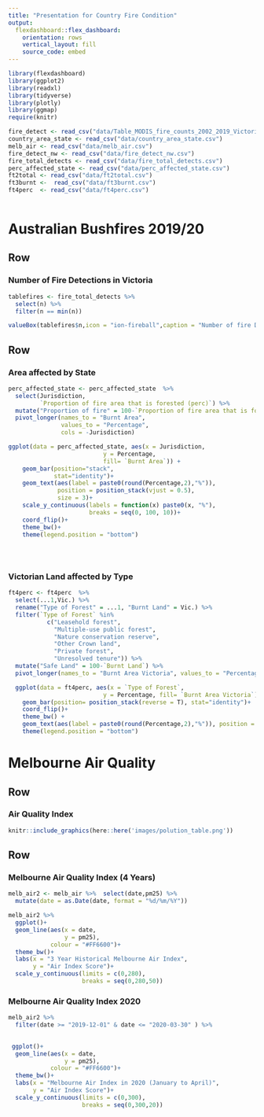 ---
title: "Presentation for Country Fire Condition"
output: 
  flexdashboard::flex_dashboard:
    orientation: rows
    vertical_layout: fill
    source_code: embed
---

```{r setup, include=FALSE}
library(flexdashboard)
library(ggplot2)
library(readxl)
library(tidyverse)
library(plotly)
library(ggmap)
require(knitr)
```

```{r}


fire_detect <- read_csv("data/Table_MODIS_fire_counts_2002_2019_Victoria_per_fire_year.csv")
country_area_state <- read_csv("data/country_area_state.csv")
melb_air <- read_csv("data/melb_air.csv")
fire_detect_nw <- read_csv("data/fire_detect_nw.csv")
fire_total_detects <- read_csv("data/fire_total_detects.csv")
perc_affected_state <- read_csv("data/perc_affected_state.csv")
ft2total <- read_csv("data/ft2total.csv")
ft3burnt <-  read_csv("data/ft3burnt.csv")
ft4perc  <- read_csv("data/ft4perc.csv")
  

```


Australian Bushfires 2019/20 {data-icon="ion-fireball"}
==================
Row{data-height=250}
--------

### Number of Fire Detections in Victoria
```{r, fig.with=10}
tablefires <- fire_total_detects %>%
  select(n) %>% 
  filter(n == min(n))

valueBox(tablefires$n,icon = "ion-fireball",caption = "Number of fire Detections in Victoria",color = "orange")
```



Row
----------

### Area affected by State

```{r b, message=FALSE, warning=FALSE, echo=FALSE, eval=TRUE, message=FALSE}

perc_affected_state <- perc_affected_state  %>%
  select(Jurisdiction, 
         `Proportion of fire area that is forested (perc)`) %>% 
  mutate("Proportion of fire" = 100-`Proportion of fire area that is forested (perc)`) %>% 
  pivot_longer(names_to = "Burnt Area", 
               values_to = "Percentage", 
               cols = -Jurisdiction)

```


```{r affectedstate, message=FALSE, warning=FALSE, echo=FALSE, eval=TRUE, fig.align='center', fig.show="hold", fig.cap="Affectation by State"}

ggplot(data = perc_affected_state, aes(x = Jurisdiction,
                           y = Percentage, 
                           fill= `Burnt Area`)) +
    geom_bar(position="stack", 
             stat="identity")+ 
    geom_text(aes(label = paste0(round(Percentage,2),"%")), 
              position = position_stack(vjust = 0.5), 
              size = 3)+
    scale_y_continuous(labels = function(x) paste0(x, "%"), 
                       breaks = seq(0, 100, 10))+
    coord_flip()+
    theme_bw()+
    theme(legend.position = "bottom")
   
  
 
```



### Victorian Land affected by Type

```{r affectedvic, message=FALSE, fig.align='center', fig.show="hold", fig.cap="Land Type affected in Victoria"}


ft4perc <- ft4perc  %>% 
  select(...1,Vic.) %>% 
  rename("Type of Forest" = ...1, "Burnt Land" = Vic.) %>% 
  filter(`Type of Forest` %in% 
           c("Leasehold forest", 
             "Multiple-use public forest", 
             "Nature conservation reserve", 
             "Other Crown land", 
             "Private forest", 
             "Unresolved tenure")) %>% 
  mutate("Safe Land" = 100-`Burnt Land`) %>% 
  pivot_longer(names_to = "Burnt Area Victoria", values_to = "Percentage", cols = -`Type of Forest`)

  ggplot(data = ft4perc, aes(x = `Type of Forest`,
                           y = Percentage, fill= `Burnt Area Victoria`)) +
    geom_bar(position= position_stack(reverse = T), stat="identity")+
    coord_flip()+
    theme_bw() +
    geom_text(aes(label = paste0(round(Percentage,2),"%")), position = position_stack(vjust = 0.5, reverse = T), size = 3)+
    theme(legend.position = "bottom")

```





Melbourne Air Quality {data-icon="ion-ios-cloud-outline"}
====================


Row{data-height=250}
--------

### Air Quality Index

```{r figindex, fig.align='center', out.width="70%", message=FALSE, fig.cap="Air Quality Levels"}

knitr::include_graphics(here::here('images/polution_table.png'))

```








Row{data-height=250}
--------

### Melbourne Air Quality Index (4 Years)

```{r airyears, warning=FALSE, message=FALSE , fig.align='center', fig.cap="Melbourne Air Quality"}

melb_air2 <- melb_air %>%  select(date,pm25) %>% 
  mutate(date = as.Date(date, format = "%d/%m/%Y"))

melb_air2 %>%
  ggplot()+
  geom_line(aes(x = date, 
                y = pm25), 
            colour = "#FF6600")+
  theme_bw()+
  labs(x = "3 Year Historical Melbourne Air Index", 
       y = "Air Index Score")+
  scale_y_continuous(limits = c(0,280),
                     breaks = seq(0,280,50))


```

### Melbourne Air Quality Index 2020


```{r figmelb, message=FALSE, fig.align='center', fig.cap="Bushfire Season 2019/2020 Air Quality in Melbourne"}


melb_air2 %>% 
  filter(date >= "2019-12-01" & date <= "2020-03-30" ) %>% 
  

 ggplot()+
  geom_line(aes(x = date, 
                y = pm25), 
            colour = "#FF6600")+
  theme_bw()+
  labs(x = "Melbourne Air Index in 2020 (January to April)", 
       y = "Air Index Score")+
  scale_y_continuous(limits = c(0,300),
                     breaks = seq(0,300,20))


```















